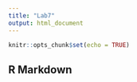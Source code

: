 ```yaml
---
title: "Lab7"
output: html_document
---
```


```r
knitr::opts_chunk$set(echo = TRUE)
```

## R Markdown
